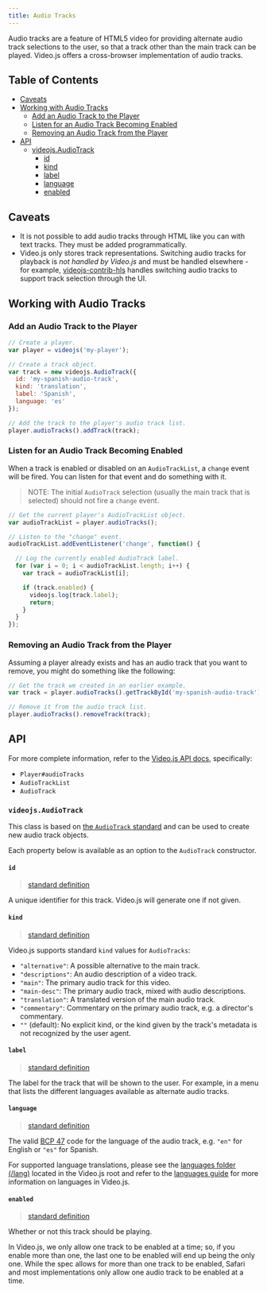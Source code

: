 ```yaml
---
title: Audio Tracks
---
```


Audio tracks are a feature of HTML5 video for providing alternate audio track selections
to the user, so that a track other than the main track can be played. Video.js offers a
cross-browser implementation of audio tracks.

## Table of Contents

* [Caveats](#caveats)
* [Working with Audio Tracks](#working-with-audio-tracks)
  * [Add an Audio Track to the Player](#add-an-audio-track-to-the-player)
  * [Listen for an Audio Track Becoming Enabled](#listen-for-an-audio-track-becoming-enabled)
  * [Removing an Audio Track from the Player](#removing-an-audio-track-from-the-player)
* [API](#api)
  * [videojs.AudioTrack](#videojsaudiotrack)
    * [id](#id)
    * [kind](#kind)
    * [label](#label)
    * [language](#language)
    * [enabled](#enabled)

## Caveats

* It is not possible to add audio tracks through HTML like you can with text tracks.
  They must be added programmatically.
* Video.js only stores track representations. Switching audio tracks for playback is
  _not handled by Video.js_ and must be handled elsewhere - for example,
  [videojs-contrib-hls][hls] handles switching
  audio tracks to support track selection through the UI.

## Working with Audio Tracks

### Add an Audio Track to the Player

```js
// Create a player.
var player = videojs('my-player');

// Create a track object.
var track = new videojs.AudioTrack({
  id: 'my-spanish-audio-track',
  kind: 'translation',
  label: 'Spanish',
  language: 'es'
});

// Add the track to the player's audio track list.
player.audioTracks().addTrack(track);
```

### Listen for an Audio Track Becoming Enabled

When a track is enabled or disabled on an `AudioTrackList`, a `change` event will be
fired. You can listen for that event and do something with it.

> NOTE: The initial `AudioTrack` selection (usually the main track that is selected)
>       should not fire a `change` event.

```js
// Get the current player's AudioTrackList object.
var audioTrackList = player.audioTracks();

// Listen to the "change" event.
audioTrackList.addEventListener('change', function() {

  // Log the currently enabled AudioTrack label.
  for (var i = 0; i < audioTrackList.length; i++) {
    var track = audioTrackList[i];

    if (track.enabled) {
      videojs.log(track.label);
      return;
    }
  }
});
```

### Removing an Audio Track from the Player

Assuming a player already exists and has an audio track that you want to remove, you
might do something like the following:

```js
// Get the track we created in an earlier example.
var track = player.audioTracks().getTrackById('my-spanish-audio-track');

// Remove it from the audio track list.
player.audioTracks().removeTrack(track);
```

## API

For more complete information, refer to the
[Video.js API docs](https://docs.videojs.com/), specifically:

* `Player#audioTracks`
* `AudioTrackList`
* `AudioTrack`

### `videojs.AudioTrack`

This class is based on [the `AudioTrack` standard][spec-audiotrack] and can be used to
create new audio track objects.

Each property below is available as an option to the `AudioTrack` constructor.

#### `id`

> [standard definition](https://html.spec.whatwg.org/multipage/embedded-content.html#dom-audiotrack-id)

A unique identifier for this track. Video.js will generate one if not given.

#### `kind`

> [standard definition](https://html.spec.whatwg.org/multipage/embedded-content.html#dom-audiotrack-kind)

Video.js supports standard `kind` values for `AudioTracks`:

* `"alternative"`: A possible alternative to the main track.
* `"descriptions"`: An audio description of a video track.
* `"main"`: The primary audio track for this video.
* `"main-desc"`: The primary audio track, mixed with audio descriptions.
* `"translation"`: A translated version of the main audio track.
* `"commentary"`: Commentary on the primary audio track, e.g. a director's commentary.
* `""` (default): No explicit kind, or the kind given by the track's metadata is not
  recognized by the user agent.

#### `label`

> [standard definition](https://html.spec.whatwg.org/multipage/embedded-content.html#dom-audiotrack-label)

The label for the track that will be shown to the user. For example, in a menu that lists
the different languages available as alternate audio tracks.

#### `language`

> [standard definition](https://html.spec.whatwg.org/multipage/embedded-content.html#dom-audiotrack-language)

The valid [BCP 47](https://tools.ietf.org/html/bcp47) code for the language of the audio
track, e.g. `"en"` for English or `"es"` for Spanish.

For supported language translations, please see the [languages folder (/lang)](https://github.com/videojs/video.js/tree/main/lang)
located in the Video.js root and refer to the [languages guide][languages-guide] for more
information on languages in Video.js.

#### `enabled`

> [standard definition](https://html.spec.whatwg.org/multipage/embedded-content.html#dom-audiotrack-enabled)

Whether or not this track should be playing.

In Video.js, we only allow one track to be enabled at a time; so, if you enable more
than one, the last one to be enabled will end up being the only one. While the spec
allows for more than one track to be enabled, Safari and most implementations only allow
one audio track to be enabled at a time.

[languages-guide]: /docs/guides/languages.md

[spec-audiotrack]: https://html.spec.whatwg.org/multipage/embedded-content.html#audiotrack

[hls]: https://github.com/videojs/videojs-contrib-hls
